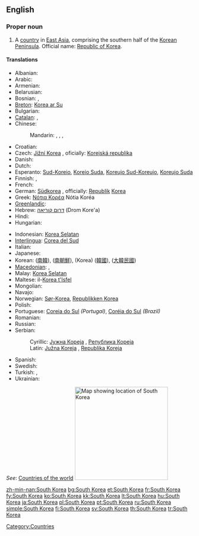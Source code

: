 ==English==
{{wikipedia}}

===Proper noun===
{{en-proper noun|sg=[[South]] [[Korea]]}}

# A [[country]] in [[East Asia]], comprising the southern half of the [[Korean Peninsula]]. Official name: [[Republic of Korea]].

====Translations====
{{trans-top|country in East Asia}}
* Albanian: {{t|sq|Koreja e Jugut}}
* Arabic: {{t|ar|كوريا الجنوبية|f|tr=kuuriya al-janubíyya}}
* Armenian: {{t-|hy|Հարավային Կորեա|tr=Haravayin Korea}}
* Belarusian: {{t|be|Паўднёвая Карэя|f|tr=Paŭdnjóvaja Karéja|xs=Belarusian}}
* Bosnian: {{t-|bs|Južna Koreja|f}}, {{t-|bs|Republika Koreja|f}}
* [[Breton]]: [[Korea ar Su]]
* Bulgarian: {{t+|bg|Южна Корея|f|tr=Júžna Koréja}}
* [[Catalan]]: {{t-|ca|Corea del Sud|f}}, 
* Chinese:
*: Mandarin: {{t-|cmn|韓國|sc=Hani}},  {{t-|cmn|韩国|tr=Hánguó|sc=Hani}},  {{t|cmn|南韓|sc=Hani}},  {{t|cmn|南韩|tr=Nánhán|sc=Hani}}
* Croatian: {{t+|hr|Južna Koreja|f}}
* Czech: [[Jižní Korea]] {{f}}, oficially: [[Korejská republika]] {{f}}
* Danish: {{t-|da|Sydkorea}}
* Dutch: {{t+|nl|Zuid-Korea}}
* Esperanto: [[Sud-Koreio]], [[Koreio Suda]], [[Koreujo Sud-Koreujo]], [[Koreujo Suda]]
* Finnish: {{t+|fi|Etelä-Korea}}, {{t+|fi|Korean tasavalta}}
* French: {{t+|fr|Corée du Sud|f}}
* German: [[Südkorea]] {{n}}, officially: [[Republik]] [[Korea]] {{f}}
* Greek: [[Νότια Κορέα]] Nótia Koréa {{f}}
* [[Greenlandic]]: {{t|kl|Korea Kujalleq}}
* Hebrew: [[דרום קוריאה]] (Drom Kore'a)
* Hindi: {{t|hi|दक्षिण कोरिया|xs=Hindi}}
* Hungarian: {{t+|hu|Dél-Korea}}
{{trans-mid}}
* Indonesian: [[Korea Selatan]]
* [[Interlingua]]: [[Corea del Sud]]
* Italian: {{t-|it|Corea del Sud|f}}
* Japanese: {{t+|ja|韓国|tr=かんこく, kankoku}}
* Korean: {{t+|ko|남한|tr=Namhan|sc=Hang}} ([[南韓]]),  {{t|ko|남조선|tr=Namjoseon|sc=Hang}} ([[南朝鮮]]),  {{t+|ko|한국|tr=Hanguk|sc=Hang}} (Korea) ([[韓國]]),  {{qualifier|officially}} {{t+|ko|대한민국|tr=Daehanminguk|sc=Hang}} ([[大韓民國]])
* [[Macedonian]]: {{t-|mk|Јужна Кореја|f|tr=Júžna Koréja}},  {{t-|mk|Република Кореја|f|tr=Repúblika Koréja}}
* Malay: [[Korea Selatan]]
* Maltese: il-[[Korea t'Isfel]]
* Mongolian: {{t|mn|Өмнөд Солонгос|tr=Ömnöd Solongos|sc=Cyrl|xs=Mongolian}}
* Navajo: {{tø|nv|Kolíya Bikéyah Shádiʼááhjí Siʼánígíí}}
* Norwegian: [[Sør-Korea]], [[Republikken Korea]]
* Polish: {{t+|pl|Korea Południowa}}
* Portuguese: [[Coreia do Sul]] ''(Portugal)'', [[Coréia do Sul]] ''(Brazil)''
* Romanian: {{t-|ro|Coreea de Sud|f}}
* Russian: {{t-|ru|Южная Корея|f|tr=Júžnaja Koréja}}
* Serbian:
*: Cyrillic: [[Јужна Кореја]] {{f}}, [[Република Кореја]] {{f}}
*: Latin: [[Južna Koreja]] {{f}}, [[Republika Koreja]] {{f}}
* Spanish: {{t+|es|Corea del Sur}}
* Swedish: {{t+|sv|Sydkorea}}
* Turkish: {{t+|tr|Güney Kore}}, {{t+|tr|Kore Cumhuriyeti}}
* Ukrainian: {{t|uk|Південна Корея|f|tr=Pivdénna Koréja|xs=Ukrainian}}
{{trans-bottom}}

''See'': [[Appendix:Countries of the world|Countries of the world]]
[[Image:Locator map of South Korea.svg|250px|thumb|Map showing location of South Korea]]

[[Category:Countries]]
[[Category:South Korea| ]]

[[zh-min-nan:South Korea]]
[[bg:South Korea]]
[[et:South Korea]]
[[fr:South Korea]]
[[fy:South Korea]]
[[ko:South Korea]]
[[kk:South Korea]]
[[lt:South Korea]]
[[hu:South Korea]]
[[ja:South Korea]]
[[pl:South Korea]]
[[pt:South Korea]]
[[ru:South Korea]]
[[simple:South Korea]]
[[fi:South Korea]]
[[sv:South Korea]]
[[th:South Korea]]
[[tr:South Korea]]